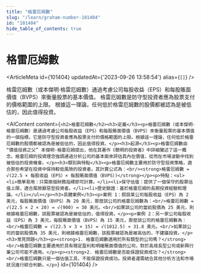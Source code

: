 ```yaml
---
title: "格雷厄姆數"
slug: "/learn/graham-number-101404"
id: "101404"
hide_table_of_contents: true
---
```



# 格雷厄姆數

<ArticleMeta id={101404} updatedAt={'2023-09-26 13:58:54'} alias={`[]`} />
<div className='border-solid border-b border-t-0 my-4 border-[var(--ifm-color-gray-300)]' />

格雷厄姆數（或本傑明·格雷厄姆數）通過考慮公司每股收益（EPS）和每股賬面價值（BVPS）來衡量股票的基本價值。 格雷厄姆數是防守型投資者應為股票支付的價格範圍的上限。 根據這一理論，任何低於格雷厄姆數的股價都被認為是被低估的，因此值得投資。

<AIContent content={`<h2>格雷厄姆數</h2><h3>定義</h3><p>格雷厄姆數（或本傑明·格雷厄姆數）是通過考慮公司每股收益（EPS）和每股賬面價值（BVPS）來衡量股票的基本價值的一個指標。它是防守型投資者應為股票支付的價格範圍的上限。根據這一理論，任何低於格雷厄姆數的股價都被認為是被低估的，因此值得投資。</p><h3>起源</h3><p>格雷厄姆數由 “價值投資之父” 本傑明·格雷厄姆提出，他在其著作《聰明的投資者》中詳細闡述了這一概念。格雷厄姆的投資理念強調通過分析公司的基本面來評估其內在價值，從而在市場波動中找到被低估的投資機會。</p><h3>類別與特點</h3><p>格雷厄姆數主要用於防守型投資策略，適合那些希望在投資中保持較低風險的投資者。其計算公式為：<br/><strong>格雷厄姆數 = √(22.5 × 每股收益（EPS）× 每股賬面價值（BVPS）)</strong></p><p>特點：<ul><li>簡單易用：只需兩個財務指標即可計算。</li><li>保守估值：提供了一個保守的股票估值上限，適合風險厭惡型投資者。</li><li>歷史驗證：基於格雷厄姆的長期投資經驗和理論。</li></ul></p><h3>具體案例</h3><p>案例 1：假設某公司每股收益（EPS）為 2 美元，每股賬面價值（BVPS）為 20 美元，那麼該公司的格雷厄姆數為：<br/>格雷厄姆數 = √(22.5 × 2 × 20) = √(900) = 30 美元。<br/>如果該公司的當前股價為 25 美元，則根據格雷厄姆數，該股票被認為是被低估的，值得投資。</p><p>案例 2：另一家公司每股收益（EPS）為 3 美元，每股賬面價值（BVPS）為 15 美元，那麼該公司的格雷厄姆數為：<br/>格雷厄姆數 = √(22.5 × 3 × 15) = √(1012.5) ≈ 31.8 美元。<br/>如果該公司的當前股價為 35 美元，則根據格雷厄姆數，該股票被認為是被高估的，不建議投資。</p><h3>常見問題</h3><p><strong>1. 格雷厄姆數適用於所有類型的公司嗎？</strong><br/>格雷厄姆數主要適用於具有穩定盈利和明確賬面價值的公司，對於高成長型公司或新興行業公司可能不適用。</p><p><strong>2. 格雷厄姆數是否能保證投資成功？</strong><br/>格雷厄姆數只是一個估值工具，不能保證投資成功。投資者還需結合其他分析方法和市場狀況進行綜合判斷。</p>`} id={101404} />
